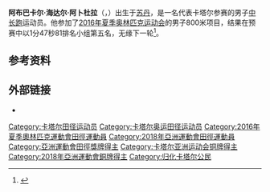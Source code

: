'''阿布巴卡尔·海达尔·阿卜杜拉'''（{{lang-ar|أبو بكر حيدر عبد الله}}，{{bd|1996年|8月28日||}}）出生于[[苏丹|苏丹]]，是一名代表卡塔尔参赛的男子[[中长跑|中长跑]]运动员。他参加了[[2016年夏季奥林匹克运动会|2016年夏季奥林匹克运动会]]的男子800米项目，结果在预赛中以1分47秒81排名小组第五名，无缘下一轮<ref>{{cite web|url=https://www.sports-reference.com/olympics/athletes/ha/abubaker-haydar-1.html|title=Abubaker Haydar|work=Sport Reference|accessdate=2020-09-11|archiveurl=https://web.archive.org/web/20190630172432/https://www.sports-reference.com/olympics/athletes/ha/abubaker-haydar-1.html|archivedate=2019-06-30}}</ref>。

==参考资料==
{{reflist}}

==外部链接==
* {{IAAF name|283657}}

{{Authority control}}

{{DEFAULTSORT:Abdalla, Abubaker Haydar}}
[[Category:卡塔尔田径运动员|Category:卡塔尔田径运动员]]
[[Category:卡塔尔奥运田径运动员|Category:卡塔尔奥运田径运动员]]
[[Category:2016年夏季奧林匹克運動會田徑運動員|Category:2016年夏季奧林匹克運動會田徑運動員]]
[[Category:2018年亞洲運動會田徑運動員|Category:2018年亞洲運動會田徑運動員]]
[[Category:亞洲運動會田徑獎牌得主|Category:亞洲運動會田徑獎牌得主]]
[[Category:卡塔尔亚洲运动会铜牌得主|Category:卡塔尔亚洲运动会铜牌得主]]
[[Category:2018年亞洲運動會銅牌得主|Category:2018年亞洲運動會銅牌得主]]
[[Category:归化卡塔尔公民|Category:归化卡塔尔公民]]

{{亚洲体育人物小作品}}